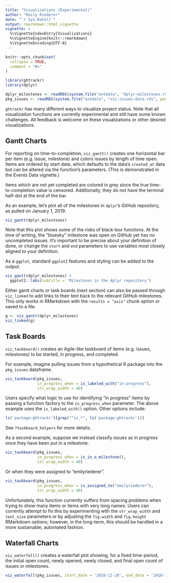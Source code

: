 ```yaml
---
title: "Visualizations (Experimental)"
author: "Emily Riederer"
date: "`r Sys.Date()`"
output: rmarkdown::html_vignette
vignette: >
  %\VignetteIndexEntry{Visualizations}
  %\VignetteEngine{knitr::rmarkdown}
  %\VignetteEncoding{UTF-8}
---
```


```r
knitr::opts_chunk$set(
  collapse = TRUE,
  comment = "#>"
)

library(ghtrackr)
library(dplyr)
```

```r
dplyr_milestones <- readRDS(system.file("extdata", "dplyr-milestones.rds", package = "ghtrackr", mustWork = TRUE))
pkg_issues <- readRDS(system.file("extdata", "viz-issues-data.rds", package = "ghtrackr", mustWork = TRUE))
```

`ghtrackr` has many different ways to visualize project status. Note that all visualization functions are currently experimental and still have some known challenges. All feedback is welcome on these visualizations or other desired visualizations.

## Gantt Charts

For reporting on time-to-completion, `viz_gantt()` creates one horizontal bar per item (e.g. issue, milestone) and colors issues by length of time open. Items are ordered by start date, which defaults to the data's `created_at` data but can be altered via the function's parameters. (This is demonstrated in the Events Data vignette.)

Items which are not yet completed are colored in grey since the true time-to-completion value is censored. Additionally, they do not have the terminal half-dot at the end of the bar.

As an example, let's plot all of the milestones in `dplyr`'s GitHub repository, as pulled on January 1, 2019.

```r
viz_gantt(dplyr_milestones)
```

Note that this plot shows some of the risks of black-box functions. At the time of writing, the "bluesky" milestone was open on GitHub yet has no uncompleted issues. It's important to be precise about your definition of done, or change the `start` and `end` parameters to use variables most closely aligned to your definition.

As a `ggplot`, standard `ggplot2` features and styling can be added to the output.

```r
viz_gantt(dplyr_milestones) +
  ggplot2::labs(subtitle = 'Milestones in the dplyr repository')
```

Either gantt charts or task boards (next section) can also be passed through `viz_linked` to add links to their text back to the relevant GitHub milestones. This only works in RMarkdown with the `results = "asis"` chunk option or saved to a file.

```r
g <- viz_gantt(dplyr_milestones)
viz_linked(g)
```

## Task Boards

`viz_taskboard()` creates an Agile-like taskboard of items (e.g. issues, milestones) to be started, in progress, and completed.

For example, imagine pulling issues from a hypothetical R package into the `pkg_issues` dataframe.

```r
viz_taskboard(pkg_issues, 
              in_progress_when = is_labeled_with("in-progress"), 
              str_wrap_width = 40)
```

Users specify what logic to use for identifying "in progress" items by passing a function factory to the `in_progress_when` parameter. The above example uses the `is_labeled_with()` option. Other options include:

```r
ls('package:ghtrackr')[grep("^is_*", ls('package:ghtrackr'))]
```

See `?taskboard_helpers` for more details.

As a second example, suppose we instead classify issues as in progress once they have been put in a milestone.

```r
viz_taskboard(pkg_issues, 
              in_progress_when = is_in_a_milestone(), 
              str_wrap_width = 40)
```

Or when they were assigned to "emilyriederer".

```r
viz_taskboard(pkg_issues, 
              in_progress_when = is_assigned_to("emilyriederer"), 
              str_wrap_width = 40)
```


Unfortunately, this function currently suffers from spacing problems when trying to show many items or items with very long names. Users can corrently attempt to fix this by experimenting with the `str_wrap_width` and `text_size` parameters or by adjusting the `fig.width` and `fig.height` RMarkdown options; however, in the long-term, this should be handled in a more sustainable, automated fashion.

## Waterfall Charts

`viz_waterfall()` creates a waterfall plot showing, for a fixed time-period, the initial open count, newly opened, newly closed, and final open count of issues or milestones. 

```r
viz_waterfall(pkg_issues, start_date = '2018-11-20', end_date = '2018-12-15')
```
